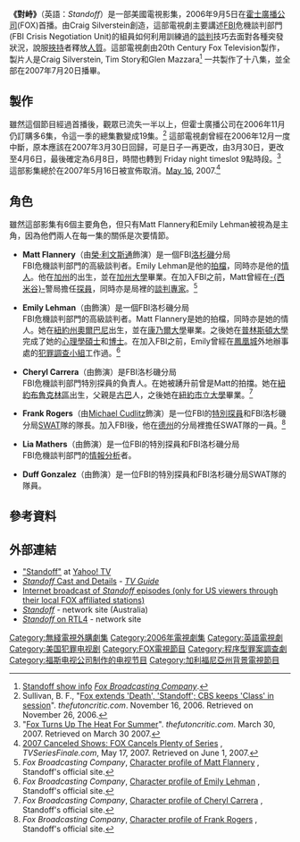 {{Infobox Television
| show_name = 對峙 
| image = 
| caption = 
| format = [[劇情片|劇情片]]
| runtime = 43 分鐘
| picture_format = [[480i|480i]] ([[SDTV|SDTV]]), <br>[[720p|720p]] ([[HDTV|HDTV]])
| starring = [[榮·利文斯通|榮·利文斯通]] <br>{{tsl|en|Rosemarie DeWitt|Rosemarie DeWitt}} <br>{{tsl|en|Gina Torres|}} <br>[[邁克·庫立茲|邁克·庫立茲]] <br>{{tsl|en|Raquel Alessi|}} <br>{{tsl|en|José Pablo Cantillo|}}
| country = {{Flagicon|USA}} [[美國|美國]]
| network = [[霍士廣播公司|霍士廣播公司]]
| first_aired = 2006年9月5日
| last_aired = 2007年, 7月20日
| num_seasons = 1
| num_episodes = 18
| list_episodes = 
| imdb_id = 0756582
| tv_com_id = 58389
| website = 
| opentheme = {{tsl|en|Dirty Vegas|}} "Late Nights and Street Fights"
}}
'''《對峙》'''（英語：''Standoff''）是一部美國電視影集，2006年9月5日在[[霍士廣播公司|霍士廣播公司]](FOX)首播。由Craig Silverstein創造，這部電視劇主要講述[[联邦调查局|FBI]]危機談判部門(FBI Crisis Negotiation Unit)的組員如何利用訓練過的[[談判|談判]]技巧去面對各種突發狀況，說服[[挾持|挾持]]者釋放[[人質|人質]]。這部電視劇由20th Century Fox Television製作，製片人是Craig Silverstein, Tim Story和Glen Mazzara<ref>[http://www.fox.com/standoff/showinfo/ Standoff show info] {{Wayback|url=http://www.fox.com/standoff/showinfo/ |date=20061017101514 }} ''[[Fox_Broadcasting_Company|Fox Broadcasting Company]]''.</ref> 一共製作了十八集，並全部在2007年7月20日播畢。

== 製作 ==
雖然這個節目經過首播後，觀眾已流失一半以上，但霍士廣播公司在2006年11月仍訂購多6集，令這一季的總集數變成19集。<ref>Sullivan, B. F., "[http://www.thefutoncritic.com/news.aspx?id=7238 Fox extends 'Death', 'Standoff'; CBS keeps 'Class' in session]". ''thefutoncritic.com''. November 16, 2006. Retrieved on November 26, 2006.</ref> 這部電視劇曾經在2006年12月一度中斷，原本應該在2007年3月30日回歸，可是日子一再更改，由3月30日，更改至4月6日，最後確定為6月8日，時間也轉到 Friday night timeslot 9點時段。<ref> "[http://www.thefutoncritic.com/news.aspx?id=20070328fox01 Fox Turns Up The Heat For Summer]". ''thefutoncritic.com''. March 30, 2007. Retrieved on March 30 2007.</ref> 這部影集總於在2007年5月16日被宣佈取消。[[May_16|May 16]], 2007.<ref>[http://www.tvseriesfinale.com/2007/05/2007_cancelled_shows_fox_cancels_plenty_of_series.php 2007 Canceled Shows: FOX Cancels Plenty of Series] {{webarchive|url=https://web.archive.org/web/20070519042222/http://www.tvseriesfinale.com/2007/05/2007_cancelled_shows_fox_cancels_plenty_of_series.php |date=2007-05-19 }}, ''TVSeriesFinale.com'', May 17, 2007. Retrieved on June 1, 2007.</ref>

== 角色 ==
雖然這部影集有6個主要角色，但只有Matt Flannery和Emily Lehman被視為是主角，因為他們兩人在每一集的關係是次要情節。

*'''Matt Flannery'''（由[[榮·利文斯通|榮·利文斯通]]飾演）是一個FBI[[洛杉磯|洛杉磯]]分局<br> FBI危機談判部門的高級談判者。Emily Lehman是他的[[拍檔|拍檔]]，同時亦是他的[[爱人|情人]]。他在[[加州|加州]]的{{tsl|en|Van Nuys|}}出生，並在[[加利福尼亞大學|加州大學]]畢業。在加入FBI之前，Matt曾經在[[西米谷|-{西米谷}-]]警局擔任[[探員|探員]]，同時亦是局裡的[[談判專家|談判專家]]。<ref>''Fox Broadcasting Company'', [http://www.fox.com/standoff/bios/index_a.htm Character profile of Matt Flannery] {{Wayback|url=http://www.fox.com/standoff/bios/index_a.htm |date=20070527200733 }}, Standoff's official site.</ref>

*'''Emily Lehman'''（由{{tsl|en|Rosemarie DeWitt|}}飾演）是一個FBI洛杉磯分局<br> FBI危機談判部門的高級談判者。Matt Flannery是她的拍檔，同時亦是她的情人。她在[[紐約州|紐約州]][[奧爾巴尼|奧爾巴尼]]出生，並在[[康乃爾大學|康乃爾大學]]畢業。之後她在[[普林斯頓大學|普林斯頓大學]]完成了她的[[心理學|心理學]][[碩士|碩士]]和[[博士|博士]]。在加入FBI之前，Emily曾經在[[鳳凰城_(亞利桑那州)|鳳凰城]]外地辦事處的[[犯罪調查小組|犯罪調查小組]]工作過。<ref>''Fox Broadcasting Company'', [http://www.fox.com/standoff/bios/2a.htm Character profile of Emily Lehman] {{Wayback|url=http://www.fox.com/standoff/bios/2a.htm |date=20070625033237 }}, Standoff's official site.</ref>

*'''Cheryl Carrera'''（由{{tsl|en|Gina Torres}}飾演）是FBI洛杉磯分局<br> FBI危機談判部門特別探員的負責人。在她被踴升前曾是Matt的拍擋。她在[[紐約|紐約]][[布魯克林區|布魯克林區]]出生，父親是[[古巴|古巴]]人，之後她在[[紐約市立大學|紐約市立大學]]畢業。<ref>''Fox Broadcasting Company'', [http://www.fox.com/standoff/bios/3a.htm Character profile of Cheryl Carrera] {{Wayback|url=http://www.fox.com/standoff/bios/3a.htm |date=20070811081906 }}, Standoff's official site.</ref>

*'''Frank Rogers'''（由[[Michael_Cudlitz|Michael Cudlitz]]飾演）是一位FBI的[[特別探員|特別探員]]和FBI洛杉磯分局[[特種武器和戰術部隊|SWAT]]隊的隊長。加入FBI後，他在[[德克薩斯州|德州]]的分局裡擔任SWAT隊的一員。<ref>''Fox Broadcasting Company'', [http://www.fox.com/standoff/bios/4a.htm Character profile of Frank Rogers] {{Wayback|url=http://www.fox.com/standoff/bios/4a.htm |date=20070714071102 }}, Standoff's official site.</ref>

*'''Lia Mathers'''（由{{tsl|en|Raquel Alessi|}}飾演）是一位FBI的特別探員和FBI洛杉磯分局<br> FBI危機談判部門的[[情報分析|情報分析]]者。

*'''Duff Gonzalez'''（由{{tsl|en|Jose Pablo Cantillo|}}飾演）是一位FBI的特別探員和FBI洛杉磯分局SWAT隊的隊員。

== 參考資料 ==
{{Reflist}}

== 外部連結 ==
* [http://tv.yahoo.com/standoff/show/39387 "Standoff"] {{Wayback|url=http://tv.yahoo.com/standoff/show/39387 |date=20121022005619 }} at [http://tv.yahoo.com/ Yahoo! TV] {{Wayback|url=http://tv.yahoo.com/ |date=20100926153424 }}
* [http://www.tvguide.com/tvshows/standoff/281140 ''Standoff'' Cast and Details] {{Wayback|url=http://www.tvguide.com/tvshows/standoff/281140 |date=20191129051204 }} - ''[[TV_Guide|TV Guide]]''
* [https://web.archive.org/web/20070927002941/http://streaming.myfoxny.com/standoff/index.html Internet broadcast of ''Standoff'' episodes (only for US viewers through their local FOX affiliated stations)]
* [http://au.blogs.yahoo.com/standoff/ ''Standoff''] {{Wayback|url=http://au.blogs.yahoo.com/standoff/ |date=20190815085159 }} - network site (Australia)
* [http://www.rtl.nl/standoff ''Standoff'' on RTL4] - network site

{{DEFAULTSORT:Standoff (TV series)}}
[[Category:無綫電視外購劇集|Category:無綫電視外購劇集]]
[[Category:2006年電視劇集|Category:2006年電視劇集]]
[[Category:英語電視劇|Category:英語電視劇]]
[[Category:美国犯罪电视剧|Category:美国犯罪电视剧]]
[[Category:FOX電視節目|Category:FOX電視節目]]
[[Category:程序型罪案調查劇|Category:程序型罪案調查劇]]
[[Category:福斯电视公司制作的电视节目|Category:福斯电视公司制作的电视节目]]
[[Category:加利福尼亞州背景電視節目|Category:加利福尼亞州背景電視節目]]